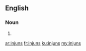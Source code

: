 ==English==

===Noun===
{{head|en|plural}}

# {{plural of|injun|lang=en|nocat=1}}

[[ar:injuns]]
[[fr:injuns]]
[[ku:injuns]]
[[my:injuns]]